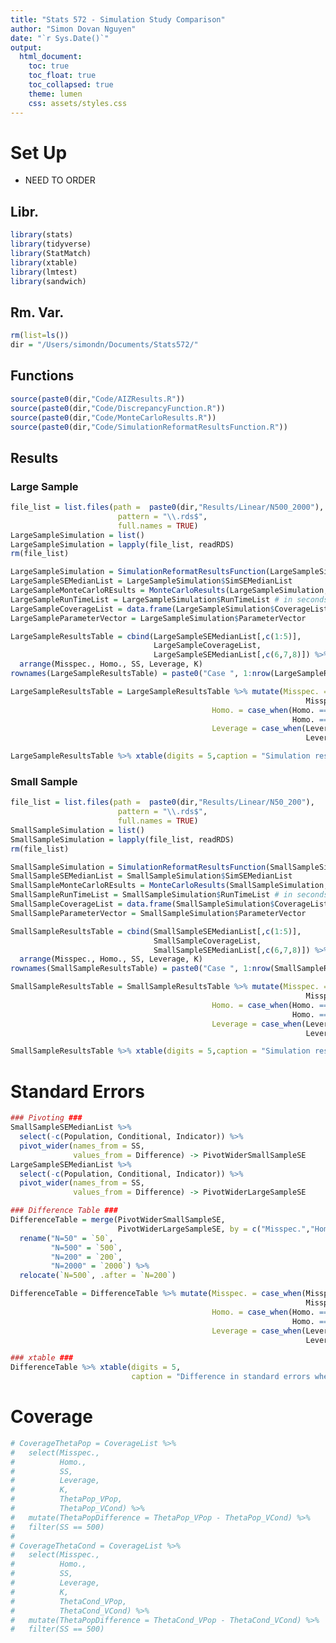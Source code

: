 ```yaml
---
title: "Stats 572 - Simulation Study Comparison"
author: "Simon Dovan Nguyen"
date: "`r Sys.Date()`"
output:
  html_document:
    toc: true
    toc_float: true
    toc_collapsed: true
    theme: lumen
    css: assets/styles.css
---
```


# Set Up
- NEED TO ORDER

## Libr.
```r
library(stats)
library(tidyverse)
library(StatMatch)
library(xtable)
library(lmtest)
library(sandwich)
```

## Rm. Var.
```r
rm(list=ls())
dir = "/Users/simondn/Documents/Stats572/"
```

## Functions
```r
source(paste0(dir,"Code/AIZResults.R"))
source(paste0(dir,"Code/DiscrepancyFunction.R"))
source(paste0(dir,"Code/MonteCarloResults.R"))
source(paste0(dir,"Code/SimulationReformatResultsFunction.R"))
```

## Results
### Large Sample
```r
file_list = list.files(path =  paste0(dir,"Results/Linear/N500_2000"), 
                        pattern = "\\.rds$", 
                        full.names = TRUE)
LargeSampleSimulation = list()
LargeSampleSimulation = lapply(file_list, readRDS)
rm(file_list)

LargeSampleSimulation = SimulationReformatResultsFunction(LargeSampleSimulation)
LargeSampleSEMedianList = LargeSampleSimulation$SimSEMedianList 
LargeSampleMonteCarloREsults = MonteCarloResults(LargeSampleSimulation, 5)
LargeSampleRunTimeList = LargeSampleSimulation$RunTimeList # in seconds
LargeSampleCoverageList = data.frame(LargeSampleSimulation$CoverageList)
LargeSampleParameterVector = LargeSampleSimulation$ParameterVector

LargeSampleResultsTable = cbind(LargeSampleSEMedianList[,c(1:5)],
                                LargeSampleCoverageList,
                                LargeSampleSEMedianList[,c(6,7,8)]) %>%
  arrange(Misspec., Homo., SS, Leverage, K)
rownames(LargeSampleResultsTable) = paste0("Case ", 1:nrow(LargeSampleResultsTable)) 

LargeSampleResultsTable = LargeSampleResultsTable %>% mutate(Misspec. = case_when(Misspec. == 0 ~ "No",
                                                                  Misspec. == 1 ~ "Yes"),
                                             Homo. = case_when(Homo. == 0 ~ "Yes",
                                                               Homo. == 0.5 ~ "No"),
                                             Leverage = case_when(Leverage == 0 ~ "No",
                                                                  Leverage == 0.1 ~ "Yes"))

LargeSampleResultsTable %>% xtable(digits = 5,caption = "Simulation results for a linear sample with large samples")

```
### Small Sample
```r
file_list = list.files(path =  paste0(dir,"Results/Linear/N50_200"), 
                        pattern = "\\.rds$", 
                        full.names = TRUE)
SmallSampleSimulation = list()
SmallSampleSimulation = lapply(file_list, readRDS)
rm(file_list)

SmallSampleSimulation = SimulationReformatResultsFunction(SmallSampleSimulation)
SmallSampleSEMedianList = SmallSampleSimulation$SimSEMedianList 
SmallSampleMonteCarloREsults = MonteCarloResults(SmallSampleSimulation, 5)
SmallSampleRunTimeList = SmallSampleSimulation$RunTimeList # in seconds
SmallSampleCoverageList = data.frame(SmallSampleSimulation$CoverageList)
SmallSampleParameterVector = SmallSampleSimulation$ParameterVector

SmallSampleResultsTable = cbind(SmallSampleSEMedianList[,c(1:5)],
                                SmallSampleCoverageList,
                                SmallSampleSEMedianList[,c(6,7,8)]) %>%
  arrange(Misspec., Homo., SS, Leverage, K)
rownames(SmallSampleResultsTable) = paste0("Case ", 1:nrow(SmallSampleResultsTable)) 

SmallSampleResultsTable = SmallSampleResultsTable %>% mutate(Misspec. = case_when(Misspec. == 0 ~ "No",
                                                                  Misspec. == 1 ~ "Yes"),
                                             Homo. = case_when(Homo. == 0 ~ "Yes",
                                                               Homo. == 0.5 ~ "No"),
                                             Leverage = case_when(Leverage == 0 ~ "No",
                                                                  Leverage == 0.1 ~ "Yes"))

SmallSampleResultsTable %>% xtable(digits = 5,caption = "Simulation results for a linear sample with small samples")

```

# Standard Errors
```r
### Pivoting ###
SmallSampleSEMedianList %>% 
  select(-c(Population, Conditional, Indicator)) %>%
  pivot_wider(names_from = SS,
              values_from = Difference) -> PivotWiderSmallSampleSE
LargeSampleSEMedianList %>% 
  select(-c(Population, Conditional, Indicator)) %>%
  pivot_wider(names_from = SS,
              values_from = Difference) -> PivotWiderLargeSampleSE

### Difference Table ###
DifferenceTable = merge(PivotWiderSmallSampleSE, 
                        PivotWiderLargeSampleSE, by = c("Misspec.","Homo.","Leverage","K")) %>%
  rename("N=50" = `50`,
         "N=500" = `500`,
         "N=200" = `200`,
         "N=2000" = `2000`) %>%
  relocate(`N=500`, .after = `N=200`)

DifferenceTable = DifferenceTable %>% mutate(Misspec. = case_when(Misspec. == 0 ~ "No",
                                                                  Misspec. == 1 ~ "Yes"),
                                             Homo. = case_when(Homo. == 0 ~ "Yes",
                                                               Homo. == 0.5 ~ "No"),
                                             Leverage = case_when(Leverage == 0 ~ "No",
                                                                  Leverage == 0.1 ~ "Yes"))

### xtable ###
DifferenceTable %>% xtable(digits = 5,
                           caption = "Difference in standard errors when increasing sample size")
```


# Coverage
```r
# CoverageThetaPop = CoverageList %>% 
#   select(Misspec.,
#          Homo.,
#          SS,
#          Leverage,
#          K,
#          ThetaPop_VPop,
#          ThetaPop_VCond) %>%
#   mutate(ThetaPopDifference = ThetaPop_VPop - ThetaPop_VCond) %>%
#   filter(SS == 500)
# 
# CoverageThetaCond = CoverageList %>% 
#   select(Misspec.,
#          Homo.,
#          SS,
#          Leverage,
#          K,
#          ThetaCond_VPop,
#          ThetaCond_VCond) %>%
#   mutate(ThetaPopDifference = ThetaCond_VPop - ThetaCond_VCond) %>%
#   filter(SS == 500)
```
